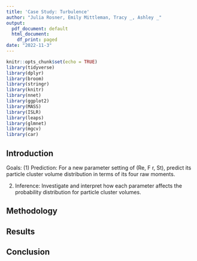 ```yaml
---
title: 'Case Study: Turbulence'
author: "Julia Rosner, Emily Mittleman, Tracy _, Ashley _"
output:
  pdf_document: default
  html_document:
    df_print: paged
date: "2022-11-3"
---
```


```r
knitr::opts_chunk$set(echo = TRUE)
library(tidyverse)
library(dplyr)
library(broom)
library(stringr)
library(knitr)
library(nnet)
library(ggplot2)
library(MASS)
library(ISLR)
library(leaps)
library(glmnet)
library(mgcv)
library(car)
```

## Introduction

Goals: 
(1) Prediction: For a new parameter setting of (Re, F r, St), predict its particle cluster volume distribution in terms of its four raw moments.

(2) Inference: Investigate and interpret how each parameter affects the probability distribution for particle cluster volumes.

## Methodology



## Results



## Conclusion




